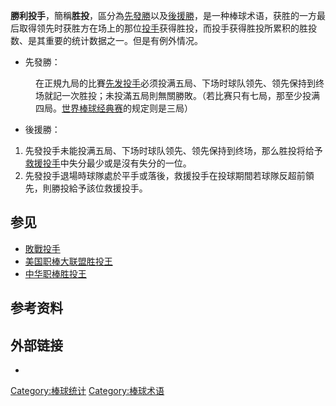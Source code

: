 {{Unreferenced|time=2022-05-26T11:56:43+00:00}}
'''勝利投手'''，簡稱'''胜投'''，區分為[[先發勝|先發勝]]以及[[後援勝|後援勝]]，是一种棒球术语，获胜的一方最后取得领先时获胜方在场上的那位[[投手|投手]]获得胜投，而投手获得胜投所累积的胜投数、是其重要的统计数据之一。但是有例外情况。

*先發勝：

:在正規九局的比賽[[先发投手|先发投手]]必须投满五局、下场时球队领先、领先保持到终场就記一次胜投；未投滿五局則無關勝敗。（若比赛只有七局，那至少投满四局。[[世界棒球经典赛|世界棒球经典赛]]的规定则是三局）

*後援勝：

#先發投手未能投满五局、下场时球队领先、领先保持到终场，那么胜投将给予[[救援投手|救援投手]]中失分最少或是沒有失分的一位。
#先發投手退場時球隊處於平手或落後，救援投手在投球期間若球隊反超前領先，則勝投給予該位救援投手。

== 参见 ==
*[[敗戰投手|敗戰投手]]
*[[美國職棒大聯盟勝投王|美国职棒大联盟胜投王]]
*[[中華職棒勝投王|中华职棒胜投王]]

== 参考资料 ==
{{reflist}}

== 外部链接 ==
* {{台灣棒球維基館|勝投}}
{{棒球統計}}

[[Category:棒球统计|Category:棒球统计]]
[[Category:棒球术语|Category:棒球术语]]